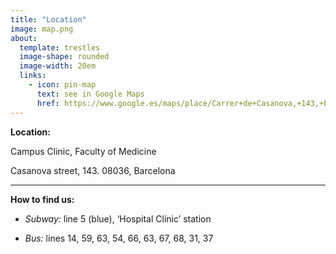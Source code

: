 ---
title: "Location"
image: map.png
about: 
  template: trestles
  image-shape: rounded
  image-width: 20em 
  links:
    - icon: pin-map
      text: see in Google Maps
      href: https://www.google.es/maps/place/Carrer+de+Casanova,+143,+Eixample,+08036+Barcelona/@41.3899997,2.1506984,17z/data=!4m6!3m5!1s0x12a4a2853df76939:0x52a43b38861ecb8f!8m2!3d41.3896672!4d2.1524826!16s%2Fg%2F11gbfpg28h?entry=ttu
---

**Location:**

Campus Clinic, Faculty of Medicine

Casanova street, 143. 08036, Barcelona

------------------------------------------------------------------------

**How to find us:**

-   *Subway:* line 5 (blue), 'Hospital Clínic' station

-   *Bus:* lines 14, 59, 63, 54, 66, 63, 67, 68, 31, 37

